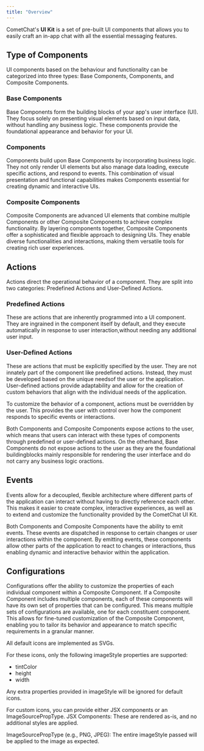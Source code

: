 ```yaml
---
title: "Overview"
---
```


CometChat's **UI Kit** is a set of pre-built UI components that allows you to easily craft an in-app chat with all the essential messaging features.

## Type of Components

UI components based on the behaviour and functionality can be categorized into three types: Base Components, Components, and Composite Components.

### Base Components

Base Components form the building blocks of your app's user interface (UI). They focus solely on presenting visual elements based on input data, without handling any business logic. These components provide the foundational appearance and behavior for your UI.

### Components

Components build upon Base Components by incorporating business logic. They not only render UI elements but also manage data loading, execute specific actions, and respond to events. This combination of visual presentation and functional capabilities makes Components essential for creating dynamic and interactive UIs.

### Composite Components

Composite Components are advanced UI elements that combine multiple Components or other Composite Components to achieve complex functionality. By layering components together, Composite Components offer a sophisticated and flexible approach to designing UIs. They enable diverse functionalities and interactions, making them versatile tools for creating rich user experiences.

## Actions

Actions direct the operational behavior of a component. They are split into two categories: Predefined Actions and User-Defined Actions.

### Predefined Actions

These are actions that are inherently programmed into a UI component. They are ingrained in the component itself by default, and they execute automatically in response to user interaction,without needing any additional user input.

### User-Defined Actions

These are actions that must be explicitly specified by the user. They are not innately part of the component like predefined actions. Instead, they must be developed based on the unique needsof the user or the application. User-defined actions provide adaptability and allow for the creation of custom behaviors that align with the individual needs of the application.

To customize the behavior of a component, actions must be overridden by the user. This provides the user with control over how the component responds to specific events or interactions.

Both Components and Composite Components expose actions to the user, which means that users can interact with these types of components through predefined or user-defined actions. On the otherhand, Base Components do not expose actions to the user as they are the foundational buildingblocks mainly responsible for rendering the user interface and do not carry any business logic oractions.

## Events

Events allow for a decoupled, flexible architecture where different parts of the application can interact without having to directly reference each other. This makes it easier to create complex, interactive experiences, as well as to extend and customize the functionality provided by the CometChat UI Kit.

Both Components and Composite Components have the ability to emit events. These events are dispatched in response to certain changes or user interactions within the component. By emitting events, these components allow other parts of the application to react to changes or interactions, thus enabling dynamic and interactive behavior within the application.

## Configurations

Configurations offer the ability to customize the properties of each individual component within a Composite Component. If a Composite Component includes multiple components, each of these components will have its own set of properties that can be configured. This means multiple sets of configurations are available, one for each constituent component. This allows for fine-tuned customization of the Composite Component, enabling you to tailor its behavior and appearance to match specific requirements in a granular manner.

<Tip>

All default icons are implemented as SVGs.

For these icons, only the following imageStyle properties are supported:

* tintColor
* height
* width

Any extra properties provided in imageStyle will be ignored for default icons.

For custom icons, you can provide either JSX components or an ImageSourcePropType. JSX Components: These are rendered as-is, and no additional styles are applied.

ImageSourcePropType (e.g., PNG, JPEG): The entire imageStyle passed will be applied to the image as expected.

</Tip>

